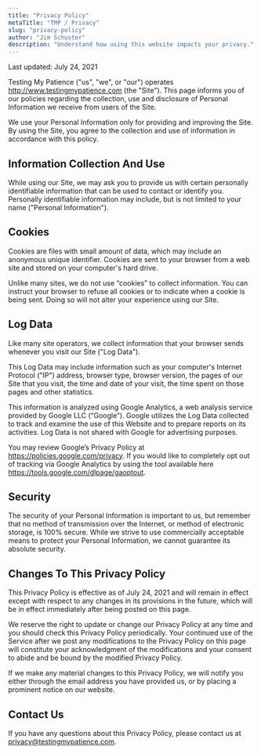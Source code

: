 ```yaml
---
title: "Privacy Policy"
metaTitle: "TMP / Privacy"
slug: "privacy-policy"
author: "Jim Schuster"
description: "Understand how using this website impacts your privacy."
---
```


Last updated: July 24, 2021

Testing My Patience ("us", "we", or "our") operates http://www.testingmypatience.com (the "Site"). This page informs you of our policies regarding the collection, use and disclosure of Personal Information we receive from users of the Site.

We use your Personal Information only for providing and improving the Site. By using the Site, you agree to the collection and use of information in accordance with this policy.

## Information Collection And Use

While using our Site, we may ask you to provide us with certain personally identifiable information that can be used to contact or identify you. Personally identifiable information may include, but is not limited to your name ("Personal Information").

## Cookies

Cookies are files with small amount of data, which may include an anonymous unique identifier. Cookies are sent to your browser from a web site and stored on your computer's hard drive.

Unlike many sites, we do not use “cookies” to collect information. You can instruct your browser to refuse all cookies or to indicate when a cookie is being sent. Doing so will not alter your experience using our Site.

## Log Data

Like many site operators, we collect information that your browser sends whenever you visit our Site ("Log Data").

This Log Data may include information such as your computer's Internet Protocol ("IP") address, browser type, browser version, the pages of our Site that you visit, the time and date of your visit, the time spent on those pages and other statistics.

This information is analyzed using Google Analytics, a web analysis service provided by Google LLC (“Google”). Google utilizes the Log Data collected to track and examine the use of this Website and to prepare reports on its activities. Log Data is not shared with Google for advertising purposes.

You may review Google’s Privacy Policy at https://policies.google.com/privacy. If you would like to completely opt out of tracking via Google Analytics by using the tool available here https://tools.google.com/dlpage/gaoptout.

## Security

The security of your Personal Information is important to us, but remember that no method of transmission over the Internet, or method of electronic storage, is 100% secure. While we strive to use commercially acceptable means to protect your Personal Information, we cannot guarantee its absolute security.

## Changes To This Privacy Policy

This Privacy Policy is effective as of July 24, 2021 and will remain in effect except with respect to any changes in its provisions in the future, which will be in effect immediately after being posted on this page.

We reserve the right to update or change our Privacy Policy at any time and you should check this Privacy Policy periodically. Your continued use of the Service after we post any modifications to the Privacy Policy on this page will constitute your acknowledgment of the modifications and your consent to abide and be bound by the modified Privacy Policy.

If we make any material changes to this Privacy Policy, we will notify you either through the email address you have provided us, or by placing a prominent notice on our website.

## Contact Us

If you have any questions about this Privacy Policy, please contact us at privacy@testingmypatience.com.
